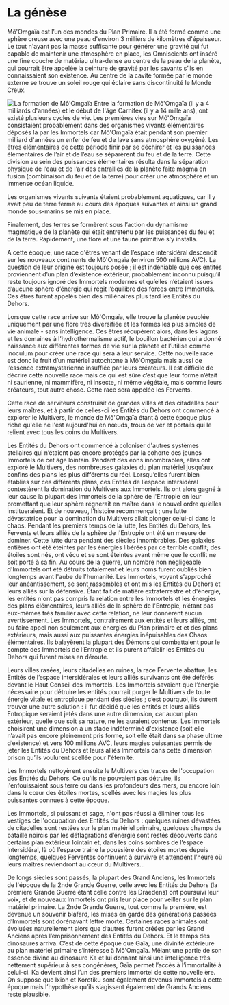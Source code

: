 # La génèse

Mô'Omgaïa est l’un des mondes du Plan Primaire. Il a été formé comme une sphère creuse avec une peau d'environ 3 milliers de kilomètres d'épaisseur. Le tout n'ayant pas la masse suffisante pour générer une gravité qui fut capable de maintenir une atmosphère en place, les Omniscients ont inséré une fine couche de matériau ultra-dense au centre de la peau de la planète, qui pourrait être appelée la ceinture de gravité par les savants s’ils en connaissaient son existence. Au centre de la cavité formée par le monde externe se trouve un soleil rouge qui éclaire sans discontinuité le Monde Creux. 

![La formation de Mô'Omgaïa](/articles_images/origines/MoOmgaia.png) Entre la formation de Mô'Omgaïa (il y a 4 milliards d'années) et le début de l'âge Carnifex (il y a 14 mille ans), ont existé plusieurs cycles de vie. Les premières vies sur Mô'Omgaïa consistaient probablement dans des organismes vivants élémentaires déposés là par les Immortels car  Mô'Omgaïa était pendant son premier milliard d'années un enfer de feu et de lave sans atmosphère oxygéné. Les êtres élémentaires de cette période finir par se déchirer et les puissances élémentaires de l’air et de l’eau se séparèrent du feu et de la terre. Cette division au sein des puissances élémentaires résulta dans la séparation physique de l’eau et de l’air des entrailles de la planète faite magma en fusion (combinaison du feu et de la terre) pour créer une atmosphère et un immense océan liquide.

Les organismes vivants suivants étaient probablement aquatiques, car il y avait peu de terre ferme au cours des époques suivantes et ainsi un grand monde sous-marins se mis en place. 

Finalement, des terres se formèrent sous l’action du dynamisme magmatique de la planète qui était entretenu par les puissances du feu et de la terre. Rapidement, une flore et une faune primitive s’y installa.

A cette époque, une race d'êtres venant de l’espace intersidéral descendit sur les nouveaux continents de Mô'Omgaïa (environ 500 millions AVC). La question de leur origine est toujours posée ;  il est indéniable que ces entités proviennent d’un plan d’existence extérieur, probablement inconnu puisqu’il reste toujours ignoré des Immortels modernes et qu’elles n’étaient issues d’aucune sphère d’énergie qui régit l’équilibre des forces entre Immortels. Ces êtres furent appelés bien des millénaires plus tard les Entités du Dehors.

Lorsque cette race arrive sur Mô'Omgaïa, elle trouve la planète peuplée uniquement par une flore très diversifiée  et les formes les plus simples de vie animale  - sans intelligence. Ces êtres récupèrent alors, dans les lagons et les domaines à l’hydrothermalisme actif, le bouillon bactérien qui a donné naissance aux différentes formes de vie sur la planète et l’utilise comme inoculum pour créer une race qui sera à leur service. Cette nouvelle race est donc le fruit d’un matériel autochtone à Mô'Omgaïa mais aussi de l’essence extramystarienne insufflée par leurs créateurs. Il est difficile de décrire cette nouvelle race mais ce qui est sûre c’est que leur forme n’était ni saurienne, ni  mammifère, ni insecte, ni même végétale, mais comme leurs créateurs, tout autre chose.  Cette race sera appelée les Fervents.

Cette race de serviteurs construisit de grandes villes et des citadelles pour leurs maîtres, et à partir de celles-ci les Entités du Dehors ont commencé à explorer le Multivers, le monde de Mô'Omgaïa étant à cette époque plus riche qu'elle ne l'est aujourd'hui en nœuds, trous de ver et portails qui le relient avec tous les coins du Multivers.

Les Entités du Dehors ont commencé à coloniser d'autres systèmes stellaires qui n’étaient pas encore protégés par la cohorte des jeunes Immortels de cet âge lointain. Pendant des éons innombrables, elles ont exploré le Multivers, des nombreuses galaxies du plan matériel jusqu’aux confins des plans les plus différents du réel. Lorsqu’elles furent bien établies sur ces différents plans, ces Entités de l’espace intersidéral contestèrent la domination du Multivers aux Immortels. Ils ont alors gagné à leur cause la plupart des Immortels de la sphère de l'Entropie en leur promettant que leur sphère régnerait en maître dans le nouvel ordre qu’elles institueraient. Et de nouveau, l’histoire recommençait ; une lutte dévastatrice pour la domination du Multivers allait plonger celui-ci dans le chaos. 
Pendant les premiers temps de la lutte, les Entités du Dehors, les Fervents et leurs alliés de la sphère de l'Entropie ont été en mesure de dominer. Cette lutte dura pendant des siècles innombrables. Des galaxies entières ont été éteintes par les énergies libérées par ce terrible conflit; des étoiles sont nés, ont vécu et se sont éteintes avant même que le conflit ne soit porté à sa fin. Au cours de la guerre, un nombre non négligeable d'Immortels ont été détruits totalement et leurs noms furent oubliés bien longtemps avant l'aube de l'humanité. Les Immortels, voyant s’approché leur anéantissement, se sont rassemblés et ont mis les Entités du Dehors et leurs alliés sur la défensive. Étant fait de matière extraterrestre et d'énergie, les entités n'ont pas compris la relation entre les Immortels et les énergies des plans élémentaires, leurs alliés de la sphère de l'Entropie, n’étant pas eux-mêmes très familier avec cette relation, ne leur donnèrent aucun avertissement. Les Immortels, contrairement aux entités et leurs alliés, ont pu faire appel non seulement aux énergies du Plan primaire et et des plans extérieurs, mais aussi aux puissantes énergies inépuisables des Chaos élémentaires. Ils balayèrent la plupart des Démons qui combattaient pour le compte des Immortels de l’Entropie et ils purent affaiblir les Entités du Dehors qui furent mises en déroute.

Leurs villes rasées, leurs citadelles en ruines, la race Fervente abattue, les Entités de l’espace intersidérales et leurs alliés survivants ont été déférés devant le Haut Conseil des Immortels. Les Immortels savaient que l’énergie nécessaire pour détruire les entités pourrait purger le Multivers de toute énergie vitale et entropique pendant des siècles ; c’est pourquoi, ils durent trouver une autre solution : il fut décidé que les entités et leurs alliés Entropique seraient jetés dans une autre dimension, car aucun plan extérieur, quelle que soit sa nature, ne les auraient contenus. Les Immortels choisirent une dimension à un stade indéterminé d'existence (soit elle n’avait pas encore pleinement pris forme, soit elle était dans sa phase ultime d’existence) et vers 100 millions AVC, leurs magies puissantes permis de jeter les Entités du Dehors et leurs alliés Immortels dans cette dimension prison qu’ils voulurent scellée pour l'éternité.

Les Immortels nettoyèrent ensuite le Multivers des traces de l'occupation des Entités du Dehors. Ce qu'ils ne pouvaient pas détruire, ils l'enfouissaient sous terre ou dans les profondeurs des mers, ou encore loin dans le cœur des étoiles mortes, scellés avec les magies les plus puissantes connues à cette époque.

Les Immortels, si puissant et sage, n'ont pas réussi à éliminer tous les vestiges de l'occupation des Entités du Dehors : quelques ruines dévastées de citadelles sont restées sur le plan matériel primaire, quelques champs de bataille noircis par les déflagrations d’énergie sont restés découverts dans certains plan extérieur lointain et, dans les coins sombres de l’espace intersidéral, là où l’espace traine la poussière des étoiles mortes depuis longtemps, quelques Ferventss continuent à survivre et attendent l’heure où leurs maîtres reviendront au cœur du Multivers...

De longs siècles sont passés, la plupart des Grand Anciens, les Immortels de l'époque de la 2nde Grande Guerre, celle avec les Entités du Dehors (la première Grande Guerre étant celle contre les Draedens) ont poursuivi leur voix, et de nouveaux Immortels ont pris leur place pour veiller sur le plan matériel primaire. La 2nde Grande Guerre, tout comme la première, est devenue un souvenir blafard, les mises en garde des générations passées d’Immortels sont dorénavant lettre morte. Certaines races animales ont évoluées naturellement alors que d’autres furent créées par les Grand Anciens après l’emprisonnement des Entités du Dehors. Et le temps des dinosaures arriva. C’est de cette époque que Gaïa, une divinité extérieure au plan matériel primaire s’intéresse à Mô'Omgaïa. Mêlant une partie de son essence divine au dinosaure Ka et lui donnant ainsi une intelligence très nettement supérieur à ses congénères, Gaïa permet l’accès à l’immortalité à celui-ci. Ka devient ainsi l’un des premiers Immortel de cette nouvelle ère. On suppose que Ixion et Korotiku sont également devenus immortels à cette époque mais l’hypothèse qu’ils s’agissent également de Grands Anciens reste plausible.
